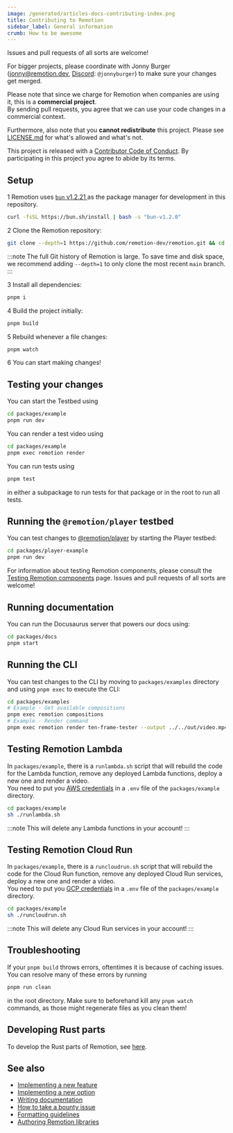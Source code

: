```yaml
---
image: /generated/articles-docs-contributing-index.png
title: Contributing to Remotion
sidebar_label: General information
crumb: How to be awesome
---
```


Issues and pull requests of all sorts are welcome!

For bigger projects, please coordinate with Jonny Burger (<a href="mailto:jonny@remotion.dev">jonny@remotion.dev</a>, <a href="https://remotion.dev/discord">Discord</a>: <code>@jonnyburger</code>) to make sure your changes get merged.

Please note that since we charge for Remotion when companies are using it, this is a **commercial project**.  
By sending pull requests, you agree that we can use your code changes in a commercial context.

Furthermore, also note that you **cannot redistribute** this project. Please see [LICENSE.md](https://remotion.dev/license) for what's allowed and what's not.

This project is released with a [Contributor Code of Conduct](https://remotion.dev/coc). By participating in this project you agree to abide by its terms.

## Setup

<Step>1</Step> Remotion uses
<a href="https://pnpm.io/">
  <code>bun</code> v1.2.21
</a>
as the package manager for development in this repository. <br />

```sh
curl -fsSL https://bun.sh/install | bash -s "bun-v1.2.0"
```

<Step>2</Step> Clone the Remotion repository:

```sh
git clone --depth=1 https://github.com/remotion-dev/remotion.git && cd remotion
```

:::note
The full Git history of Remotion is large. To save time and disk space, we recommend adding `--depth=1` to only clone the most recent `main` branch.
:::

<Step>3</Step> Install all dependencies:

```sh
pnpm i
```

<Step>4</Step> Build the project initially:

```sh
pnpm build
```

<Step>5</Step> Rebuild whenever a file changes:

```sh
pnpm watch
```

<Step>6</Step> You can start making changes!

## Testing your changes

You can start the Testbed using

```sh
cd packages/example
pnpm run dev
```

You can render a test video using

```sh
cd packages/example
pnpm exec remotion render
```

You can run tests using

```sh
pnpm test
```

in either a subpackage to run tests for that package or in the root to run all tests.

## Running the `@remotion/player` testbed

You can test changes to [@remotion/player](https://remotion.dev/docs/player) by starting the Player testbed:

```sh
cd packages/player-example
pnpm run dev
```

For information about testing Remotion components, please consult the [Testing Remotion components](/docs/testing) page. Issues and pull requests of all sorts are welcome!

## Running documentation

You can run the Docusaurus server that powers our docs using:

```sh
cd packages/docs
pnpm start
```

## Running the CLI

You can test changes to the CLI by moving to `packages/examples` directory and using `pnpm exec` to execute the CLI:

```sh
cd packages/examples
# Example - Get available compositions
pnpm exec remotion compositions
# Example - Render command
pnpm exec remotion render ten-frame-tester --output ../../out/video.mp4
```

## Testing Remotion Lambda

In `packages/example`, there is a `runlambda.sh` script that will rebuild the code for the Lambda function, remove any deployed Lambda functions, deploy a new one and render a video.  
You need to put you [AWS credentials](/docs/lambda/authentication) in a `.env` file of the `packages/example` directory.

```sh
cd packages/example
sh ./runlambda.sh
```

:::note
This will delete any Lambda functions in your account!
:::

## Testing Remotion Cloud Run

In `packages/example`, there is a `runcloudrun.sh` script that will rebuild the code for the Cloud Run function, remove any deployed Cloud Run services, deploy a new one and render a video.  
You need to put you [GCP credentials](/docs/cloudrun/generate-env) in a `.env` file of the `packages/example` directory.

```sh
cd packages/example
sh ./runcloudrun.sh
```

:::note
This will delete any Cloud Run services in your account!
:::

## Troubleshooting

If your `pnpm build` throws errors, oftentimes it is because of caching issues. You can resolve many of these errors by running

```ts
pnpm run clean
```

in the root directory. Make sure to beforehand kill any `pnpm watch` commands, as those might regenerate files as you clean them!

## Developing Rust parts

To develop the Rust parts of Remotion, see [here](/docs/contributing/rust).

## See also

- [Implementing a new feature](/docs/contributing/feature)
- [Implementing a new option](/docs/contributing/option)
- [Writing documentation](/docs/contributing/docs)
- [How to take a bounty issue](/docs/contributing/bounty)
- [Formatting guidelines](/docs/contributing/formatting)
- [Authoring Remotion libraries](/docs/authoring-packages)
